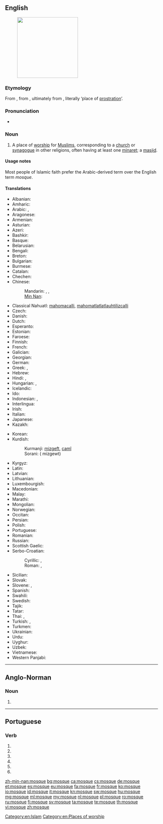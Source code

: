 ==English==
{{wikipedia}}
[[Image:20110103 Jame-e Kabir and Roknedin Mauseleum Yazd Iran.jpg|thumb|200px|right|]]

===Etymology===
From {{etyl|fr}} {{term|mosquée|lang=fr}}, from {{etyl|it}} {{term|moschea|lang=it}}, ultimately from {{etyl|ar}} {{term|مسجد|sc=Arab|lang=ar|tr=masjid}}, literally ‘place of [[prostration]]’.

===Pronunciation===
* {{audio|en-us-mosque.ogg|Audio (US)}}

===Noun===
{{en-noun}}

# {{Islam}} A place of [[worship]] for [[Muslim]]s, corresponding to a [[church]] or [[synagogue]] in other religions, often having at least one [[minaret]]; a [[masjid]].

====Usage notes====
Most people of Islamic faith prefer the Arabic-derived term {{term|masjid}} over the English term ''mosque''.

====Translations====
{{trans-top|a place of worship for Muslims}}
* Albanian: {{t-|sq|xhami|f|xs=Albanian}}
* Amharic: {{tø|am|መስጊድ|tr=mäsgid|sc=Ethi}}
* Arabic: {{t-|ar|مسجد|m|tr=masjid}}, {{t-|ar|جامع|m|tr=jaami3}}
* Aragonese: {{t-|an|mezquita|f|xs=Aragonese}}
* Armenian: {{t-|hy|մզկիթ|tr=mzkit’}}
* Asturian: {{t-|ast|mezquita|f|xs=Asturian}}
* Azeri: {{t+|az|məscid|xs=Azeri}}
* Bashkir: {{tø|ba|мәсет|tr=məset|sc=Cyrl}}
* Basque: {{t|eu|meskita|xs=Basque}}
* Belarusian: {{t|be|мячэць|f|tr=mjačéc'|xs=Belarusian}}
* Bengali: {{t|bn|মসজিদ|tr=môshjid|sc=Beng}}
* Breton: {{t-|br|moskeenn|f|xs=Breton}}
* Bulgarian: {{t+|bg|джамия|f|tr=džamíja}}
* Burmese: {{t|my|ဗလီ|tr=ba-lì|sc=Mymr}}
* Catalan: {{t+|ca|mesquita|f}}
* Chechen: {{tø|ce|маьждиг|tr=mäƶdig}}
* Chinese:
*: Mandarin: {{t-|cmn|清真寺|tr=qīngzhēnsì|sc=Hani}}, {{t|cmn|禮拜寺|sc=Hani}}, {{t|cmn|礼拜寺|tr=lǐbàisì|sc=Hani}}
*: [[Min Nan]]: {{tø|nan|清真寺|tr=chheng-chin-sī|sc=Hans}}
* Classical Nahuatl: [[mahomacalli]], [[mahomatlatlatlauhtilizcalli]]
* Czech: {{t+|cs|mešita|f}}
* Danish: {{t-|da|moské|c}}
* Dutch: {{t+|nl|moskee|f}}
* Esperanto: {{t-|eo|moskeo|xs=Esperanto}}
* Estonian: {{t+|et|mošee}}
* Faroese: {{t-|fo|moska|f|xs=Faroese}}
* Finnish: {{t+|fi|moskeija}}
* French: {{t+|fr|mosquée|f}}
* Galician: {{t-|gl|mesquita|f|xs=Galician}}
* Georgian: {{t-|ka|მეჩეთი|tr=meč’et’i|sc=Geor|xs=Georgian}}
* German: {{t+|de|Moschee|f}}
* Greek: {{t+|el|τέμενος|n|tr=témenos}}, {{t+|el|τζαμί|n|tr=tzamí}}
* Hebrew: {{t-|he|מסגד|m|alt=מִסְגָּד|tr=misgad}}
* Hindi: {{t-|hi|मसजिद|tr=masjid|xs=Hindi}}, {{t|hi|मस्जिद|tr=masjid|xs=Hindi}}
* Hungarian: {{t+|hu|dzsámi}}, {{t+|hu|mecset}}
* Icelandic: {{t-|is|moska|f}}
* Ido: {{t+|io|moskeo|xs=Ido}}
* Indonesian: {{t+|id|mesjid|xs=Indonesian}}, {{t+|id|masjid|xs=Indonesian}}
* Interlingua: {{t|ia|moschea}}
* Irish: {{t-|ga|mosc|xs=Irish}}
* Italian: {{t+|it|moschea}}
* Japanese: {{t|ja|モスク|tr=mosuku}}
* Kazakh: {{t|kk|мешіт|tr=mešit|sc=Cyrl}}
{{trans-mid}}
* Korean: {{t+|ko|모스크|tr=moseukeu|sc=Hang}}
* Kurdish:
*: Kurmanji: [[mizgeft]], [[camî]]
*: Sorani: {{ku-Arab|[[مزگه‌وت]]}}( mizgewt)
* Kyrgyz: {{t|ky|мечит|tr=meçit|sc=Cyrl}}
* Latin: {{t|la|meschita}}
* Latvian: {{t-|lv|mošeja|f|xs=Latvian}}
* Lithuanian: {{t|lt|mečètė|f|xs=Lithuanian}}
* Luxembourgish: {{t|lb|Moschee|f}}
* Macedonian: {{t-|mk|џамија|f|tr=džámija}}
* Malay: {{t|ms|masjid}}
* Marathi: {{t|mr|मशीद|sc=Deva|xs=Marathi}}
* Mongolian: {{t|mn|мечет|tr=mečét|sc=Cyrl}}
* Norwegian: {{t-|no|moské|m}}
* Occitan: {{t+|oc|mosqueta|f|xs=Occitan}}
* Persian: {{t+|fa|مسجد|m|tr=masjed|xs=Persian}}
* Polish: {{t+|pl|meczet|m}}
* Portuguese: {{t+|pt|mesquita}}
* Romanian: {{t+|ro|moschee|f}}
* Russian: {{t+|ru|мечеть|f|tr=mečét'}}
* Scottish Gaelic: {{t|gd|mosg|xs=Scottish Gaelic}}
* Serbo-Croatian:
*: Cyrillic: {{t|sh|џамија|f|alt=џа́мија|sc=Cyrl|xs=Serbo-Croatian}}, {{t|sh|мошеја|f|alt=моше́ја|sc=Cyrl|xs=Serbo-Croatian}}
*: Roman: {{t|sh|džamija|f|alt=džámija|xs=Serbo-Croatian}}, {{t|sh|mošeja|f|alt=mošéja|xs=Serbo-Croatian}}
* Sicilian: {{t|scn|muschea|f|xs=Sicilian}}
* Slovak: {{t|sk|mešita|f}}
* Slovene: {{t+|sl|mošeja|f|alt=mošéja}}, {{t+|sl|džamija|f|alt=džámija}}
* Spanish: {{t+|es|mezquita}}
* Swahili: {{t+|sw|msikiti|xs=Swahili}}
* Swedish: {{t+|sv|moské|c}}
* Tajik: {{t-|tg|масҷид|tr=masjid|sc=Cyrl|xs=Tajik}}
* Tatar: {{t|tt|мәчет|tr=mäçet|sc=Cyrl}}
* Thai: {{t|th|มัสยิด|tr=mát-yít}}, {{t|th|สุเหร่า|tr=sòo-rào}}
* Turkish: {{t+|tr|cami}}, {{t+|tr|mescit}}
* Turkmen: {{t|tk|metjit}}
* Ukrainian: {{t+|uk|мечеть|tr=mečét'|xs=Ukrainian}}
* Urdu: {{t-|ur|مسجد|m|tr=masjid|xs=Urdu}}
* Uyghur: {{t|ug|جامى|sc=ug-Arab|xs=Uyghur}}
* Uzbek: {{t|uz|masjid}}
* Vietnamese: {{t|vi|nhà thờ Hồi giáo}}
* Western Panjabi: {{tø|pnb|مسیت}}
{{trans-bottom}}

[[Category:en:Islam]]
[[Category:en:Places of worship]]

----

==Anglo-Norman==

===Noun===
{{head|xno|noun|g=g}}

# {{l|en|mosque}}

----

==Portuguese==

===Verb===
{{pt-verb form}}

# {{pt-verb form of|moscar|ar|subjunctive|present|singular|first}}
# {{pt-verb form of|moscar|ar|subjunctive|present|singular|third}}
# {{pt-verb form of|moscar|ar|imperative|affirmative|singular|first|}}
# {{pt-verb form of|moscar|ar|imperative|affirmative|singular|third|}}
# {{pt-verb form of|moscar|ar|imperative|negative|singular|first|}}
# {{pt-verb form of|moscar|ar|imperative|negative|singular|third|}}

[[zh-min-nan:mosque]]
[[bg:mosque]]
[[ca:mosque]]
[[cs:mosque]]
[[de:mosque]]
[[et:mosque]]
[[es:mosque]]
[[eu:mosque]]
[[fa:mosque]]
[[fr:mosque]]
[[ko:mosque]]
[[io:mosque]]
[[id:mosque]]
[[it:mosque]]
[[kn:mosque]]
[[sw:mosque]]
[[hu:mosque]]
[[mg:mosque]]
[[ml:mosque]]
[[my:mosque]]
[[nl:mosque]]
[[pl:mosque]]
[[ro:mosque]]
[[ru:mosque]]
[[fi:mosque]]
[[sv:mosque]]
[[ta:mosque]]
[[te:mosque]]
[[th:mosque]]
[[vi:mosque]]
[[zh:mosque]]